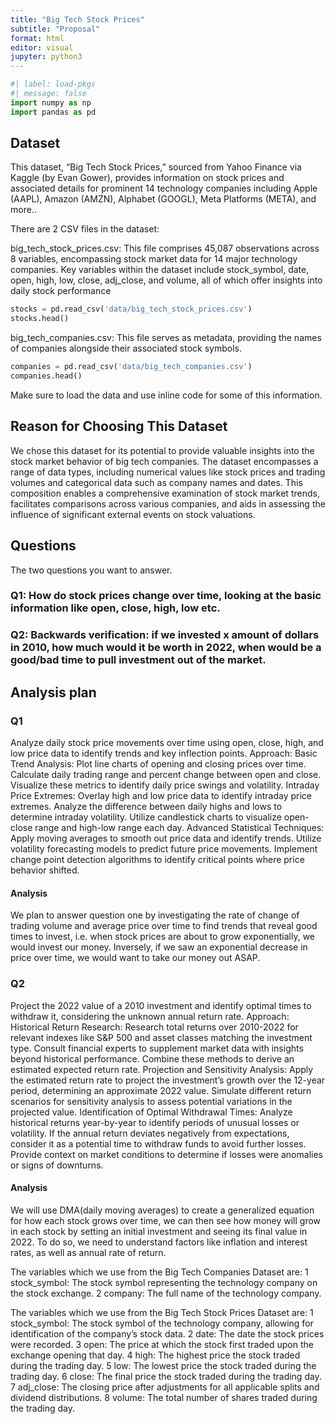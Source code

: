 ```yaml
---
title: "Big Tech Stock Prices"
subtitle: "Proposal"
format: html
editor: visual
jupyter: python3
---
```


```python
#| label: load-pkgs
#| message: false
import numpy as np
import pandas as pd
```

## Dataset

This dataset, "Big Tech Stock Prices," sourced from Yahoo Finance via Kaggle (by Evan Gower), provides information on stock prices and associated details for prominent 14 technology companies including Apple (AAPL), Amazon (AMZN), Alphabet (GOOGL), Meta Platforms (META), and more..

There are 2 CSV files in the dataset:

big_tech_stock_prices.csv: This file comprises 45,087 observations across 8 variables, encompassing stock market data for 14 major technology companies. Key variables within the dataset include stock_symbol, date, open, high, low, close, adj_close, and volume, all of which offer insights into daily stock performance

```python
stocks = pd.read_csv('data/big_tech_stock_prices.csv')
stocks.head()
```

big_tech_companies.csv: This file serves as metadata, providing the names of companies alongside their associated stock symbols.

```python
companies = pd.read_csv('data/big_tech_companies.csv')
companies.head()
```

Make sure to load the data and use inline code for some of this information.

## Reason for Choosing This Dataset

We chose this dataset for its potential to provide valuable insights into the stock market behavior of big tech companies. The dataset encompasses a range of data types, including numerical values like stock prices and trading volumes and categorical data such as company names and dates. This composition enables a comprehensive examination of stock market trends, facilitates comparisons across various companies, and aids in assessing the influence of significant external events on stock valuations.

## Questions

The two questions you want to answer.

### **Q1: How do stock prices change over time, looking at the basic information like open, close, high, low etc.**

### **Q2: Backwards verification: if we invested x amount of dollars in 2010, how much would it be worth in 2022, when would be a good/bad time to pull investment out of the market.**

## Analysis plan

### Q1

Analyze daily stock price movements over time using open, close, high, and low price data to identify trends and key inflection points. Approach: Basic Trend Analysis: Plot line charts of opening and closing prices over time. Calculate daily trading range and percent change between open and close. Visualize these metrics to identify daily price swings and volatility. Intraday Price Extremes: Overlay high and low price data to identify intraday price extremes. Analyze the difference between daily highs and lows to determine intraday volatility. Utilize candlestick charts to visualize open-close range and high-low range each day. Advanced Statistical Techniques: Apply moving averages to smooth out price data and identify trends. Utilize volatility forecasting models to predict future price movements. Implement change point detection algorithms to identify critical points where price behavior shifted.

#### Analysis

We plan to answer question one by investigating the rate of change of trading volume and average price over time to find trends that reveal good times to invest, i.e. when stock prices are about to grow exponentially, we would invest our money. Inversely, if we saw an exponential decrease in price over time, we would want to take our money out ASAP.

### Q2

Project the 2022 value of a 2010 investment and identify optimal times to withdraw it, considering the unknown annual return rate. Approach: Historical Return Research: Research total returns over 2010-2022 for relevant indexes like S&P 500 and asset classes matching the investment type. Consult financial experts to supplement market data with insights beyond historical performance. Combine these methods to derive an estimated expected return rate. Projection and Sensitivity Analysis: Apply the estimated return rate to project the investment's growth over the 12-year period, determining an approximate 2022 value. Simulate different return scenarios for sensitivity analysis to assess potential variations in the projected value. Identification of Optimal Withdrawal Times: Analyze historical returns year-by-year to identify periods of unusual losses or volatility. If the annual return deviates negatively from expectations, consider it as a potential time to withdraw funds to avoid further losses. Provide context on market conditions to determine if losses were anomalies or signs of downturns.

#### Analysis

We will use DMA(daily moving averages) to create a generalized equation for how each stock grows over time, we can then see how money will grow in each stock by setting an initial investment and seeing its final value in 2022. To do so, we need to understand factors like inflation and interest rates, as well as annual rate of return.

The variables which we use from the Big Tech Companies Dataset are: 1 stock_symbol: The stock symbol representing the technology company on the stock exchange. 2 company: The full name of the technology company.

The variables which we use from the Big Tech Stock Prices Dataset are: 1 stock_symbol: The stock symbol of the technology company, allowing for identification of the company's stock data. 2 date: The date the stock prices were recorded. 3 open: The price at which the stock first traded upon the exchange opening that day. 4 high: The highest price the stock traded during the trading day. 5 low: The lowest price the stock traded during the trading day. 6 close: The final price the stock traded during the trading day. 7 adj_close: The closing price after adjustments for all applicable splits and dividend distributions. 8 volume: The total number of shares traded during the trading day.
